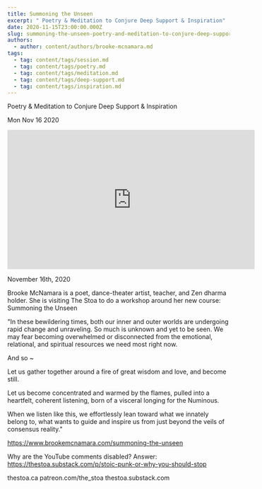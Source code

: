 ```yaml
---
title: Summoning the Unseen
excerpt: " Poetry & Meditation to Conjure Deep Support & Inspiration"
date: 2020-11-15T23:00:00.000Z
slug: summoning-the-unseen-poetry-and-meditation-to-conjure-deep-support-and-inspiration
authors:
  - author: content/authors/brooke-mcnamara.md
tags:
  - tag: content/tags/session.md
  - tag: content/tags/poetry.md
  - tag: content/tags/meditation.md
  - tag: content/tags/deep-support.md
  - tag: content/tags/inspiration.md
---
```




 Poetry & Meditation to Conjure Deep Support & Inspiration

Mon Nov 16 2020

<iframe width="560" height="315" src="https://www.youtube.com/embed/Xxj88T_njGk" title="Summoning the Unseen: Poetry & Meditation to Conjure Deep Support & Inspiration w/ Brooke McNamara" frameborder="0" allow="accelerometer; autoplay; clipboard-write; encrypted-media; gyroscope; picture-in-picture" allowfullscreen ></iframe>

November 16th, 2020

Brooke McNamara is a poet, dance-theater artist, teacher, and Zen dharma holder. She is visiting The Stoa to do a workshop around her new course: Summoning the Unseen

"In these bewildering times, both our inner and outer worlds are undergoing rapid change and unraveling. So much is unknown and yet to be seen. We may fear becoming overwhelmed or disconnected from the emotional, relational, and spiritual resources we need most right now.

And so ~

Let us gather together around a fire of great wisdom and love, and become still.

Let us become concentrated and warmed by the flames, pulled into a heartfelt, coherent listening, born of a visceral longing for the Numinous.

When we listen like this, we effortlessly lean toward what we innately belong to, what wants to guide and inspire us from just beyond the veils of consensus reality."

https://www.brookemcnamara.com/summoning-the-unseen

Why are the YouTube comments disabled? Answer: https://thestoa.substack.com/p/stoic-punk-or-why-you-should-stop

thestoa.ca
patreon.com/the_stoa
thestoa.substack.com


